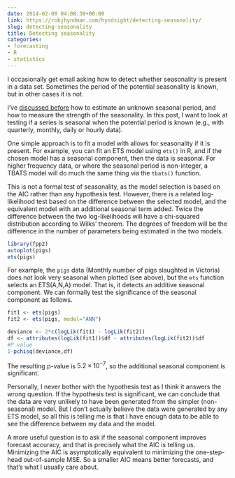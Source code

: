 ```yaml
---
date: 2014-02-08 04:08:38+00:00
link: https://robjhyndman.com/hyndsight/detecting-seasonality/
slug: detecting-seasonality
title: Detecting seasonality
categories:
- forecasting
- R
- statistics
---
```


I occasionally get email asking how to detect whether seasonality is present in a data set. Sometimes the period of the potential seasonality is known, but in other cases it is not.

I've [discussed before](https://robjhyndman.com/hyndsight/tscharacteristics/) how to estimate an unknown seasonal period, and how to measure the strength of the seasonality. In this post, I want to look at testing if a series is seasonal when the potential period is known (e.g., with quarterly, monthly, daily or hourly data).<!-- more -->

One simple approach is to fit a model with allows for seasonality if it is present. For example, you can fit an ETS model using `ets()` in R, and if the chosen model has a seasonal component, then the data is seasonal. For higher frequency data, or where the seasonal period is non-integer, a TBATS model will do much the same thing via the `tbats()` function.

This is not a formal test of seasonality, as the model selection is based on the AIC rather than any hypothesis test. However, there is a related log-likelihood test based on the difference between the selected model, and the equivalent model with an additional seasonal term added. Twice the difference between the two log-likelihoods will have a chi-squared distribution according to Wilks' theorem. The degrees of freedom will be the difference in the number of parameters being estimated in the two models.

```r
library(fpp2)
autoplot(pigs)
ets(pigs)
```

For example, the `pigs` data (Monthly number of pigs slaughted in Victoria) does not look very seasonal when plotted (see above), but the `ets` function selects an ETS(A,N,A) model. That is, it detects an additive seasonal component. We can formally test the significance of the seasonal component as follows.


```r
fit1 <- ets(pigs)
fit2 <- ets(pigs, model="ANN")

deviance <- 2*c(logLik(fit1) - logLik(fit2))
df <- attributes(logLik(fit1))$df - attributes(logLik(fit2))$df
#P value
1-pchisq(deviance,df)
```

The resulting p-value is $5.2\times 10^{-7}$, so the additional seasonal component is significant.

Personally, I never bother with the hypothesis test as I think it answers the wrong question. If the hypothesis test is significant, we can conclude that the data are very unlikely to have been generated from the simpler (non-seasonal) model. But I don't actually believe the data were generated by any ETS model, so all this is telling me is that I have enough data to be able to see the difference between my data and the model.

A more useful question is to ask if the seasonal component improves forecast accuracy, and that is precisely what the AIC is telling us. Minimizing the AIC is asymptotically equivalent to minimizing the one-step-head out-of-sample MSE. So a smaller AIC means better forecasts, and that's what I usually care about.


